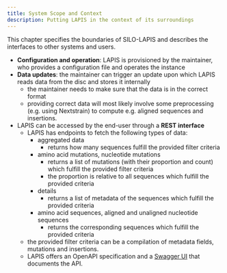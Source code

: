 ```yaml
---
title: System Scope and Context
description: Putting LAPIS in the context of its surroundings
---
```


This chapter specifies the boundaries of SILO-LAPIS and describes the interfaces to other systems and users.

- **Configuration and operation**:
LAPIS is provisioned by the maintainer, who provides a configuration file and operates the instance
- **Data updates**:
the maintainer can trigger an update upon which LAPIS reads data from the disc and stores it internally
  - the maintainer needs to make sure that the data is in the correct format
  - providing correct data will most likely involve some preprocessing (e.g. using Nextstrain)
  to compute e.g. aligned sequences and insertions.
- LAPIS can be accessed by the end-user through a **REST interface**
  - LAPIS has endpoints to fetch the following types of data:
    - aggregated data
      - returns how many sequences fulfill the provided filter criteria
    - amino acid mutations, nucleotide mutations
      - returns a list of mutations (with their proportion and count) which fulfill the provided filter criteria
      - the proportion is relative to all sequences which fulfill the provided criteria
    - details
      - returns a list of metadata of the sequences which fulfill the provided criteria
    - amino acid sequences, aligned and unaligned nucleotide sequences
      - returns the corresponding sequences which fulfill the provided criteria
  - the provided filter criteria can be a compilation of metadata fields, mutations and insertions.
  - LAPIS offers an OpenAPI specification and a [Swagger UI](../references/open-api-definition) that documents the API.
